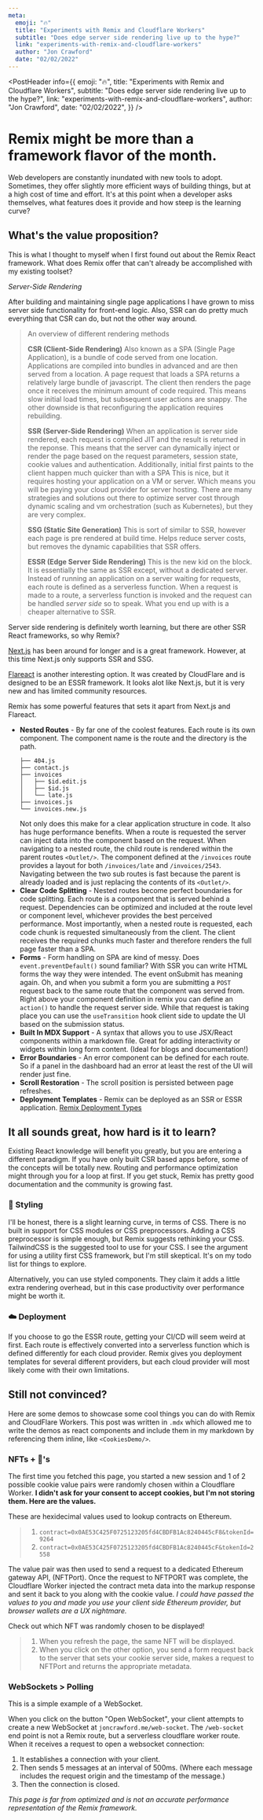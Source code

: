 ```yaml
---
meta:
  emoji: "🔥"
  title: "Experiments with Remix and Cloudflare Workers"
  subtitle: "Does edge server side rendering live up to the hype?"
  link: "experiments-with-remix-and-cloudflare-workers"
  author: "Jon Crawford"
  date: "02/02/2022"
---
```






<PostHeader
  info={{
    emoji: "🔥",
    title: "Experiments with Remix and Cloudflare Workers",
    subtitle: "Does edge server side rendering live up to the hype?",
    link: "experiments-with-remix-and-cloudflare-workers",
    author: "Jon Crawford",
    date: "02/02/2022",
  }}
/>

# Remix might be more than a framework flavor of the month.
Web developers are constantly inundated with new tools to adopt.
Sometimes, they offer slightly more efficient ways of building things, but at a high cost of time and effort.
It's at this point when a developer asks themselves, what features does it provide and how steep is the learning curve?

## What's the value proposition?
This is what I thought to myself when I first found out about the Remix React framework.
What does Remix offer that can't already be accomplished with my existing toolset? 

_Server-Side Rendering_

After building and maintaining single page applications I have grown to miss server side functionality for front-end logic.
Also, SSR can do pretty much everything that CSR can do, but not the other way around.

> An overview of different rendering methods
>
> **CSR (Client-Side Rendering)** Also known as a SPA (Single Page Application), is a bundle of code served from one location. 
> Applications are compiled into bundles in advanced and are then served from a location.
> A page request that loads a SPA returns a relatively large bundle of javascript. The client then renders the page once it receives the minimum amount of code required.
> This means slow initial load times, but subsequent user actions are snappy.
> The other downside is that reconfiguring the application requires rebuilding.
>
> **SSR (Server-Side Rendering)** When an application is server side rendered, each request is compiled JIT and the result is returned in the reponse.
> This means that the server can dynamically inject or render the page based on the request parameters, session state, cookie values and authentication.
> Additionally, initial first paints to the client happen much quicker than with a SPA
> This is nice, but it requires hosting your application on a VM or server. Which means you will be paying your cloud provider for server hosting.
> There are many strategies and solutions out there to optimize server cost through dynamic scaling and vm orchestration (such as Kubernetes), but they are very complex.
>
> **SSG (Static Site Generation)** This is sort of similar to SSR, however each page is pre rendered at build time. 
> Helps reduce server costs, but removes the dynamic capabilities that SSR offers.
>
> **ESSR (Edge Server Side Rendering)** This is the new kid on the block. It is essentially the same as SSR except, without a dedicated server. 
> Instead of running an application on a server waiting for requests, each route is defined as a serverless function. 
> When a request is made to a route, a serverless function is invoked and the request can be handled _server side_ so to speak. 
> What you end up with is a cheaper alternative to SSR.

Server side rendering is definitely worth learning, but there are other SSR React frameworks, so why Remix? 

[Next.js](https://nextjs.org/) has been around for longer and is a great framework.
However, at this time Next.js only supports SSR and SSG.

[Flareact](https://flareact.com/docs/getting-started) is another interesting option.
It was created by CloudFlare and is designed to be an ESSR framework. It looks alot like Next.js, but it is very new and has limited community resources.

Remix has some powerful features that sets it apart from Next.js and Flareact.
- **Nested Routes** - By far one of the coolest features. Each route is its own component. The component name is the route and the directory is the path.
  ```
  ├── 404.js
  ├── contact.js
  ├── invoices
  │   ├── $id.edit.js
  │   ├── $id.js
  │   └── late.js
  ├── invoices.js
  └── invoices.new.js
  ```
  Not only does this make for a clear application structure in code. It also has huge performance benefits.
  When a route is requested the server can inject data into the component based on the request.
  When navigating to a nested route, the child route is rendered within the parent routes `<Outlet/>`.
  The component defined at the `/invoices` route provides a layout for both `/invoices/late` and `/invoices/2543`. 
  Navigating between the two sub routes is fast because the parent is already loaded and is just replacing the contents of its `<Outlet/>`.
- **Clear Code Splitting** - Nested routes become perfect boundaries for code splitting. 
  Each route is a component that is served behind a request. 
  Dependencies can be optimized and included at the route level or component level, whichever provides the best perceived performance.
  Most importantly, when a nested route is requested, each code chunk is requested simultaneously from the client. 
  The client receives the required chunks much faster and therefore renders the full page faster than a SPA.
- **Forms** - Form handling on SPA are kind of messy. Does `event.preventDefault()` sound familiar? With SSR you can write HTML forms the way they were intended.
  The event onSubmit has meaning again. Oh, and when you submit a form you are submitting a `POST` request back to the same route that the component was served from.
  Right above your component definition in remix you can define an `action()` to handle the request server side. 
  While that request is taking place you can use the  `useTransition` hook client side to update the UI based on the submission status.
- **Built In MDX Support** - A syntax that allows you to use JSX/React components within a markdown file.
  Great for adding interactivity or widgets within long form content. (Ideal for blogs and documentation!)
- **Error Boundaries** - An error component can be defined for each route. So if a panel in the dashboard had an error at least the rest of the UI will render just fine.
- **Scroll Restoration** - The scroll position is persisted between page refreshes.
- **Deployment Templates** - Remix can be deployed as an SSR or ESSR application. [Remix Deployment Types](https://remix.run/docs/en/v1/guides/deployment)

## It all sounds great, how hard is it to learn?
Existing React knowledge will benefit you greatly, but you are entering a different paradigm.
If you have only built CSR based apps before, some of the concepts will be totally new.
Routing and performance optimization might through you for a loop at first.
If you get stuck, Remix has pretty good documentation and the community is growing fast.

### 💅 Styling
I'll be honest, there is a slight learning curve, in terms of CSS.
There is no built in support for CSS modules or CSS preprocessors. 
Adding a CSS preprocessor is simple enough, but Remix suggests rethinking your CSS.
TailwindCSS is the suggested tool to use for your CSS. 
I see the argument for using a utility first CSS framework, but I'm still skeptical.
It's on my todo list for things to explore.

Alternatively, you can use styled components. 
They claim it adds a little extra rendering overhead, but in this case productivity over performance might be worth it.

### ☁️ Deployment
If you choose to go the ESSR route, getting your CI/CD will seem weird at first. 
Each route is effectively converted into a serverless function which is defined differently for each cloud provider.
Remix gives you deployment templates for several different providers, but each cloud provider will most likely come with their own limitations.

## Still not convinced?
Here are some demos to showcase some cool things you can do with Remix and CloudFlare Workers.
This post was written in `.mdx` which allowed me to write the demos as react components
and include them in my markdown by referencing them inline, like `<CookiesDemo/>`.


### NFTs + 🍪's
The first time you fetched this page, you started a new session and 1 of 2 possible cookie value pairs were randomly chosen within a Cloudflare Worker.
**I didn't ask for your consent to accept cookies, but I'm not storing them. Here are the values.**

These are hexidecimal values used to lookup contracts on Ethereum.

> 1. `contract=0x0AE53C425F0725123205fd4CBDFB1Ac8240445cF8&tokenId=9264`
> 2. `contract=0x0AE53C425F0725123205fd4CBDFB1Ac8240445cF&tokenId=2558`

The value pair was then used to send a request to a dedicated Ethereum gateway API, (NFTPort).
Once the request to NFTPORT was complete, the Cloudflare Worker injected the contract meta data into the markup response and sent it back to you along with the cookie value.
_I could have passed the values to you and made you use your client side Ethereum provider, but browser wallets are a UX nightmare._

Check out which NFT was randomly chosen to be displayed!

> 1. When you refresh the page, the same NFT will be displayed.
> 2. When you click on the other option, you send a form request back to the server that sets your cookie server side, makes a request to NFTPort and returns the appropriate metadata.

<CookiesDemo />


### WebSockets > Polling
This is a simple example of a WebSocket. 

When you click on the button "Open WebSocket", your client attempts to create a new WebSocket at `joncrawford.me/web-socket`.
The `/web-socket` end point is not a Remix route, but a serverless cloudflare worker route. 
When it receives a request to open a websocket connection:
1. It establishes a connection with your client.
2. Then sends 5 messages at an interval of 500ms. (Where each message includes the request origin and the timestamp of the message.)
3. Then the connection is closed.


<WebSocketDemo/>

*This page is far from optimized and is not an accurate performance representation
of the Remix framework.*
